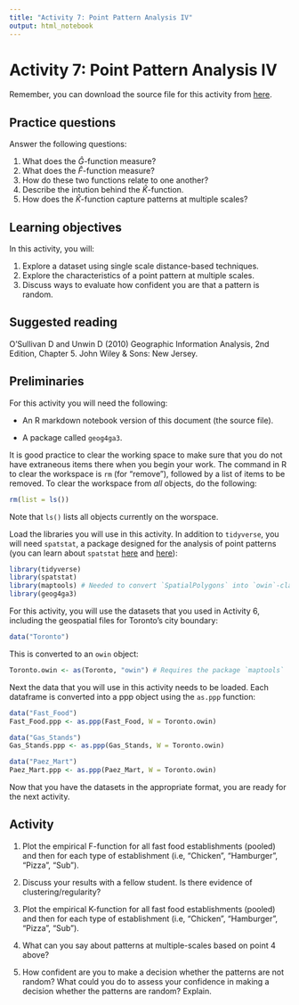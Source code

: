 ```yaml
---
title: "Activity 7: Point Pattern Analysis IV"
output: html_notebook
---
```


# Activity 7: Point Pattern Analysis IV

Remember, you can download the source file for this activity from [here](https://github.com/paezha/Spatial-Statistics-Course).

## Practice questions

Answer the following questions:

1. What does the $\hat{G}$-function measure?
2. What does the $\hat{F}$-function measure?
3. How do these two functions relate to one another?
4. Describe the intution behind the $\hat{K}$-function. 
5. How does the $\hat{K}$-function capture patterns at multiple scales?

## Learning objectives

In this activity, you will:

1. Explore a dataset using single scale distance-based techniques.
2. Explore the characteristics of a point pattern at multiple scales.
3. Discuss ways to evaluate how confident you are that a pattern is random.

## Suggested reading

O'Sullivan D and Unwin D (2010) Geographic Information Analysis, 2nd Edition, Chapter 5. John Wiley & Sons: New Jersey.

## Preliminaries

For this activity you will need the following:

* An R markdown notebook version of this document (the source file).

* A package called `geog4ga3`.

It is good practice to clear the working space to make sure that you do not have extraneous items there when you begin your work. The command in R to clear the workspace is `rm` (for "remove"), followed by a list of items to be removed. To clear the workspace from _all_ objects, do the following:
```r
rm(list = ls())
```

Note that `ls()` lists all objects currently on the worspace.

Load the libraries you will use in this activity. In addition to `tidyverse`, you will need `spatstat`, a package designed for the analysis of point patterns (you can learn about `spatstat` [here](https://cran.r-project.org/web/packages/spatstat/vignettes/getstart.pdf) and [here](http://spatstat.org/resources/spatstatJSSpaper.pdf)):
```r
library(tidyverse)
library(spatstat)
library(maptools) # Needed to convert `SpatialPolygons` into `owin`-class object
library(geog4ga3)
```

For this activity, you will use the datasets that you used in Activity 6, including the geospatial files for Toronto's city boundary:
```r
data("Toronto")
```

This is converted to an `owin` object:
```r
Toronto.owin <- as(Toronto, "owin") # Requires the package `maptools`
```

Next the data that you will use in this activity needs to be loaded. Each dataframe is converted into a ppp object using the `as.ppp` function:
```r
data("Fast_Food")
Fast_Food.ppp <- as.ppp(Fast_Food, W = Toronto.owin)

data("Gas_Stands")
Gas_Stands.ppp <- as.ppp(Gas_Stands, W = Toronto.owin)

data("Paez_Mart")
Paez_Mart.ppp <- as.ppp(Paez_Mart, W = Toronto.owin)
```

Now that you have the datasets in the appropriate format, you are ready for the next activity.

## Activity

1. Plot the empirical F-function for all fast food establishments (pooled) and then for each type of establishment (i.e, "Chicken", "Hamburger", "Pizza", "Sub").

2. Discuss your results with a fellow student. Is there evidence of clustering/regularity?

3. Plot the empirical K-function for all fast food establishments (pooled) and then for each type of establishment (i.e, "Chicken", "Hamburger", "Pizza", "Sub").

4. What can you say about patterns at multiple-scales based on point 4 above?

5. How confident are you to make a decision whether the patterns are not random? What could you do to assess your confidence in making a decision whether the patterns are random? Explain.